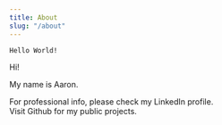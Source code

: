 ```yaml
---
title: About
slug: "/about"
---
```


```noLineNumbers
Hello World!
```


Hi! 

My name is Aaron.

For professional info, please check my LinkedIn profile.  
Visit Github for my public projects. 